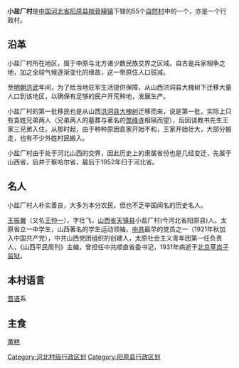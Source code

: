 {{coor icon|w=24px|39|57|48.28|N|114|04|36.22|E|10000}}
'''小盐厂村'''是[[中华人民共和国|中国]][[河北省|河北省]][[阳原县|阳原县]][[揣骨疃镇|揣骨疃镇]]下辖的55个[[自然村|自然村]]中的一个，亦是一个行政村。
==沿革==
小盐厂村所在地区，属于中原与北方诸少数民族交界之区域。自古是兵家相争之地，加之全球气候逐渐变化的缘故，这一带原住人口锐减。

至[[明朝|明朝]][[洪武|洪武]]年间，为了给当地驻军生活提供保障，从山西洪洞县大槐树下迁移大量人口到该地区，以确保有足够的民户开荒种地，发展生产。

小盐厂村的第一批移民也是从山西[[洪洞县|洪洞县]][[大槐树|大槐树]]迁移而来，说是第一批，实际上只有袁姓兄弟两人（兄弟两人的墓葬与著名的[[鹫峰寺|鹫峰寺]]相隔而望），后因请教书先生王家三兄弟入住，从那时起，由于种种原因袁家开始不和，王家开始壮大，大部分搬走，也有不少外姓村民搬入。

小盐厂村由于处于河北山西的交界，因此历史上的隶属省份也是几经变迁，先属于山西省，后并于察哈尔省，最后于1952年归于河北省。

==名人==
小盐厂村人朴实善良，大多为本分农民，但也不乏举国闻名的历史名人。

[[王振翼|王振翼]]（又名[[王仲一|王仲一]]），字壮飞，[[山西省|山西省]][[天镇县|天镇县]]小盐厂村(今河北省阳原县)人。太原省立一中学生，山西著名的学生运动领袖，[[中共|中共]]最早的党员之一（1921年秋加入中国共产党），中共山西党团组织的创建人，太原社会主义青年团第一任负责人，《山西平民周刊》主编，曾担任中共顺直省委书记，1931年病逝于[[北京|北京]][[草岚子监狱|草岚子监狱]]。

==本村语言==
[[晋语|晋语]]系

==主食==
[[黄糕|黄糕]]

[[Category:河北村级行政区划|Category:河北村级行政区划]]
[[Category:阳原县行政区划|Category:阳原县行政区划]]